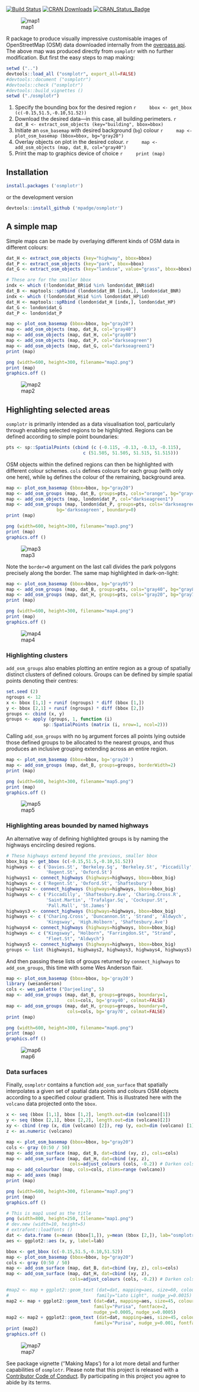[![Build Status](https://travis-ci.org/mpadge/osmplotr.svg?branch=master)](https://travis-ci.org/mpadge/osmplotr)
[![CRAN Downloads](http://cranlogs.r-pkg.org/badges/grand-total/osmplotr?color=orange)](http://cran.r-project.org/package=osmplotr)
[![CRAN_Status_Badge](http://www.r-pkg.org/badges/version/osmplotr)](http://cran.r-project.org/package=osmplotr)

![map1](./figure/map1.png)

R package to produce visually impressive customisable images of OpenStreetMap
(OSM) data downloaded internally from the 
[overpass api](http://overpass-api.de/). The above map was produced directly
from `osmplotr` with no further modification. But first the easy steps to map
making:

```r
setwd ("..")
devtools::load_all ("osmplotr", export_all=FALSE)
#devtools::document ("osmplotr")
#devtools::check ("osmplotr")
#devtools::build_vignettes ()
setwd ("./osmplotr")
```


1. Specify the bounding box for the desired region
    ```r
    bbox <- get_bbox (c(-0.15,51.5,-0.10,51.52))
    ```
2. Download the desired data---in this case, all building perimeters.
    ```r
    dat_B <- extract_osm_objects (key="building", bbox=bbox)
    ```
3. Initiate an `osm_basemap` with desired background (`bg`) colour
    ```r
    map <- plot_osm_basemap (bbox=bbox, bg="gray20")
    ```
4. Overlay objects on plot in the desired colour.
    ```r
    map <- add_osm_objects (map, dat_B, col="gray40")
    ```
5. Print the map to graphics device of choice
    ```r
    print (map)
    ```

## Installation

```r
install.packages ('osmplotr')
```
or the development version
```r
devtools::install_github ('mpadge/osmplotr')
```

## A simple map

Simple maps can be made by overlaying different kinds of OSM data in different
colours:
```r
dat_H <- extract_osm_objects (key="highway", bbox=bbox)
dat_P <- extract_osm_objects (key="park", bbox=bbox)
dat_G <- extract_osm_objects (key="landuse", value="grass", bbox=bbox)
```
```r
# These are for the smaller bbox
indx <- which (!london$dat_BR$id %in% london$dat_BNR$id)
dat_B <- maptools::spRbind (london$dat_BR [indx,], london$dat_BNR)
indx <- which (!london$dat_H$id %in% london$dat_HP$id)
dat_H <- maptools::spRbind (london$dat_H [indx,], london$dat_HP)
dat_G <- london$dat_G
dat_P <- london$dat_P
```
```r
map <- plot_osm_basemap (bbox=bbox, bg="gray20")
map <- add_osm_objects (map, dat_B, col="gray40")
map <- add_osm_objects (map, dat_H, col="gray80")
map <- add_osm_objects (map, dat_P, col="darkseagreen")
map <- add_osm_objects (map, dat_G, col="darkseagreen1")
print (map)
```
```r
png (width=600, height=300, filename="map2.png")
print (map)
graphics.off ()
```

![map2](./figure/map2.png)

## Highlighting selected areas

`osmplotr` is primarily intended as a data visualisation tool, particularly
through enabling selected regions to be highlighted. Regions can be defined
according to simple point boundaries:

```r
pts <- sp::SpatialPoints (cbind (c (-0.115, -0.13, -0.13, -0.115),
                             c (51.505, 51.505, 51.515, 51.515)))
```
OSM objects within the defined regions can then be highlighted with different
colour schemes. `cols` defines colours for each group (with only one here),
while `bg` defines the colour of the remaining, background area.
```r
map <- plot_osm_basemap (bbox=bbox, bg="gray20")
map <- add_osm_groups (map, dat_B, groups=pts, cols="orange", bg="gray40")
map <- add_osm_objects (map, london$dat_P, col="darkseagreen1")
map <- add_osm_groups (map, london$dat_P, groups=pts, cols='darkseagreen1',
                   bg='darkseagreen', boundary=0)
print (map)
```
```r
png (width=600, height=300, filename="map3.png")
print (map)
graphics.off ()
```
![map3](./figure/map3.png)

Note the `border=0` argument on the last call divides the park polygons
precisely along the border. The same map highlighted in dark-on-light:
```r
map <- plot_osm_basemap (bbox=bbox, bg="gray95")
map <- add_osm_groups (map, dat_B, groups=pts, cols="gray40", bg="gray85")
map <- add_osm_groups (map, dat_H, groups=pts, cols="gray20", bg="gray70")
print (map)
```
```r
png (width=600, height=300, filename="map4.png")
print (map)
graphics.off ()
```
![map4](./figure/map4.png)

### Highlighting clusters

`add_osm_groups` also enables plotting an entire region as a group of
spatially distinct clusters of defined colours. Groups can be defined by simple
spatial points denoting their centres:

```r
set.seed (2)
ngroups <- 12
x <- bbox [1,1] + runif (ngroups) * diff (bbox [1,])
y <- bbox [2,1] + runif (ngroups) * diff (bbox [2,])
groups <- cbind (x, y)
groups <- apply (groups, 1, function (i) 
              sp::SpatialPoints (matrix (i, nrow=1, ncol=2)))
```
Calling `add_osm_groups` with no `bg` argument forces all points lying outside
those defined groups to be allocated to the nearest groups, and thus produces an
inclusive grouping extending across an entire region.

```r
map <- plot_osm_basemap (bbox=bbox, bg='gray20')
map <- add_osm_groups (map, dat_B, groups=groups, borderWidth=2)
print (map)
```
```r
png (width=600, height=300, filename="map5.png")
print (map)
graphics.off ()
```
![map5](./figure/map5.png)

### Highlighting areas bounded by named highways

An alternative way of defining highlighted groups is by naming the highways
encircling desired regions.
```r
# These highways extend beyond the previous, smaller bbox
bbox_big <- get_bbox (c(-0.15,51.5,-0.10,51.52))
highways <- c ('Davies.St', 'Berkeley.Sq', 'Berkeley.St', 'Piccadilly',
               'Regent.St', 'Oxford.St')
highways1 <- connect_highways (highways=highways, bbox=bbox_big)
highways <- c ('Regent.St', 'Oxford.St', 'Shaftesbury')
highways2 <- connect_highways (highways=highways, bbox=bbox_big)
highways <- c ('Piccadilly', 'Shaftesbury.Ave', 'Charing.Cross.R',
               'Saint.Martin', 'Trafalgar.Sq', 'Cockspur.St',
               'Pall.Mall', 'St.James')
highways3 <- connect_highways (highways=highways, bbox=bbox_big)
highways <- c ('Charing.Cross', 'Duncannon.St', 'Strand', 'Aldwych',
               'Kingsway', 'High.Holborn', 'Shaftesbury.Ave')
highways4 <- connect_highways (highways=highways, bbox=bbox_big)
highways <- c ("Kingsway", "Holborn", "Farringdon.St", "Strand",
               "Fleet.St", "Aldwych")
highways5 <- connect_highways (highways=highways, bbox=bbox_big)
groups <- list (highways1, highways2, highways3, highways4, highways5)
```
And then passing these lists of groups returned by `connect_highways` to
`add_osm_groups`, this time with some Wes Anderson flair.
```r
map <- plot_osm_basemap (bbox=bbox, bg='gray20')
library (wesanderson)
cols <- wes_palette ("Darjeeling", 5) 
map <- add_osm_groups (map, dat_B, groups=groups, boundary=1,
                       cols=cols, bg='gray40', colmat=FALSE)
map <- add_osm_groups (map, dat_H, groups=groups, boundary=0,
                       cols=cols, bg='gray70', colmat=FALSE)
print (map)
```
```r
png (width=600, height=300, filename="map6.png")
print (map)
graphics.off ()
```
![map6](./figure/map6.png)


### Data surfaces

Finally, `osmplotr` contains a function `add_osm_surface` that spatially
interpolates a given set of spatial data points and colours OSM objects
according to a specified colour gradient. This is illustrated here with the
`volcano` data projected onto the `bbox`.
```r
x <- seq (bbox [1,1], bbox [1,2], length.out=dim (volcano)[1])
y <- seq (bbox [2,1], bbox [2,2], length.out=dim (volcano)[2])
xy <- cbind (rep (x, dim (volcano) [2]), rep (y, each=dim (volcano) [1]))
z <- as.numeric (volcano)
```
```r
map <- plot_osm_basemap (bbox=bbox, bg="gray20")
cols <- gray (0:50 / 50)
map <- add_osm_surface (map, dat_B, dat=cbind (xy, z), cols=cols)
map <- add_osm_surface (map, dat_H, dat=cbind (xy, z), 
                        cols=adjust_colours (cols, -0.2)) # Darken cols by ~20%
map <- add_colourbar (map, cols=cols, zlims=range (volcano))
map <- add_axes (map)
print (map)
```
```r
png (width=600, height=300, filename="map7.png")
print (map)
graphics.off ()
```

```r
# This is map1 used as the title
png (width=800, height=250, filename="map1.png")
# dev.new (width=10, height=5)
# extrafont::loadfonts ()
dat <- data.frame (x=mean (bbox[1,]), y=mean (bbox [2,]), lab="osmplotr")
aes <- ggplot2::aes (x, y, label=lab)

bbox <- get_bbox (c(-0.15,51.5,-0.10,51.52))
map <- plot_osm_basemap (bbox=bbox, bg="gray20")
cols <- gray (0:50 / 50)
map <- add_osm_surface (map, dat_B, dat=cbind (xy, z), cols=cols)
map <- add_osm_surface (map, dat_H, dat=cbind (xy, z), 
                        cols=adjust_colours (cols, -0.2)) # Darken cols by ~20%

#map2 <- map + ggplot2::geom_text (dat=dat, mapping=aes, size=60, colour="white",
#                                 family="Lato Light", nudge_y=0.0015)
map2 <- map + ggplot2::geom_text (dat=dat, mapping=aes, size=45, colour="black",
                                 family="Purisa", fontface=2,
                                 nudge_y=0.0005, nudge_x=0.0005)
map2 <- map2 + ggplot2::geom_text (dat=dat, mapping=aes, size=45, colour="white",
                                 family="Purisa", nudge_y=0.001, fontface=2)
print (map2)
graphics.off ()
```
![map7](./figure/map7.png)

See package vignette (''Making Maps') for a lot more detail and further
capabilities of `osmplotr`.  Please note that this project is released with a
[Contributor Code of Conduct](CONDUCT.md). By participating in this project you
agree to abide by its terms.

